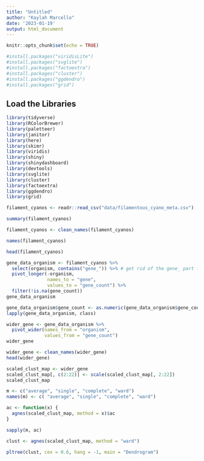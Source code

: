 ```yaml
---
title: "Untitled"
author: "Kaylah Marcello"
date: '2023-01-19'
output: html_document
---
```


```r
knitr::opts_chunk$set(echo = TRUE)
```

```r
#install.packages("viridisLite")
#install.packages("svglite")
#install.packages("factoextra")
#install.packages("cluster")
#install.packages("ggdendro")
#install.packages("grid")
```

## Load the Libraries

```r
library(tidyverse)
library(RColorBrewer)
library(paletteer)
library(janitor)
library(here)
library(skimr)
library(viridis)
library(shiny)
library(shinydashboard)
library(devtools)
library(svglite)
library(cluster)
library(factoextra)
library(ggdendro)
library(grid)
```

```r
filament_cyanos <- readr::read_csv("data/filamentous_cyano_meta.csv")
```

```r
summary(filament_cyanos)
```

```r
filament_cyanos <- clean_names(filament_cyanos)
```

```r
names(filament_cyanos)
```

```r
head(filament_cyanos)
```

```r
gene_data_organism <- filament_cyanos %>% 
  select(organism, contains("gene_")) %>% # get rid of the gene_ part for the final pres.
  pivot_longer(-organism,
               names_to = "gene",
               values_to = "gene_count") %>% 
  filter(!is.na(gene_count))
gene_data_organism
```

```r
gene_data_organism$gene_count <- as.numeric(gene_data_organism$gene_count) # needs to be numeric for scale()
lapply(gene_data_organism, class)
```

```r
wider_gene <- gene_data_organism %>% 
  pivot_wider(names_from = "organism",
              values_from = "gene_count")
wider_gene
```

```r
wider_gene <- clean_names(wider_gene)
head(wider_gene)
```


```r
scaled_clust_map <- wider_gene
scaled_clust_map[, c(2:22)] <- scale(scaled_clust_map[, 2:22])
scaled_clust_map
```


```r
m <- c("average", "single", "complete", "ward")
names(m) <- c( "average", "single", "complete", "ward")
```

```r
ac <- function(x) {
  agnes(scaled_clust_map, method = x)$ac
}
```

```r
sapply(m, ac)
```

```r
clust <- agnes(scaled_clust_map, method = "ward")
```

```r
pltree(clust, cex = 0.6, hang = -1, main = "Dendrogram")
```

